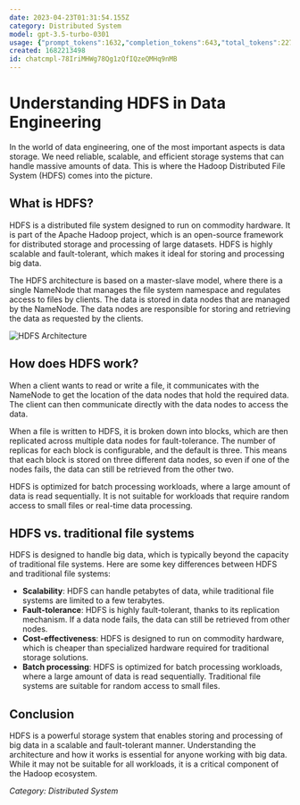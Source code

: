 ```yaml
---
date: 2023-04-23T01:31:54.155Z
category: Distributed System
model: gpt-3.5-turbo-0301
usage: {"prompt_tokens":1632,"completion_tokens":643,"total_tokens":2275}
created: 1682213498
id: chatcmpl-78IriMHWg78Qg1zQfIQzeQMHq9nMB
---
```


# Understanding HDFS in Data Engineering

In the world of data engineering, one of the most important aspects is data storage. We need reliable, scalable, and efficient storage systems that can handle massive amounts of data. This is where the Hadoop Distributed File System (HDFS) comes into the picture.

## What is HDFS?

HDFS is a distributed file system designed to run on commodity hardware. It is part of the Apache Hadoop project, which is an open-source framework for distributed storage and processing of large datasets. HDFS is highly scalable and fault-tolerant, which makes it ideal for storing and processing big data.

The HDFS architecture is based on a master-slave model, where there is a single NameNode that manages the file system namespace and regulates access to files by clients. The data is stored in data nodes that are managed by the NameNode. The data nodes are responsible for storing and retrieving the data as requested by the clients.

![HDFS Architecture](https://miro.medium.com/max/3000/1*Iq3oSIsbsy1KrQfBc-MkHQ.png)

## How does HDFS work?

When a client wants to read or write a file, it communicates with the NameNode to get the location of the data nodes that hold the required data. The client can then communicate directly with the data nodes to access the data.

When a file is written to HDFS, it is broken down into blocks, which are then replicated across multiple data nodes for fault-tolerance. The number of replicas for each block is configurable, and the default is three. This means that each block is stored on three different data nodes, so even if one of the nodes fails, the data can still be retrieved from the other two.

HDFS is optimized for batch processing workloads, where a large amount of data is read sequentially. It is not suitable for workloads that require random access to small files or real-time data processing.

## HDFS vs. traditional file systems

HDFS is designed to handle big data, which is typically beyond the capacity of traditional file systems. Here are some key differences between HDFS and traditional file systems:

- **Scalability**: HDFS can handle petabytes of data, while traditional file systems are limited to a few terabytes.
- **Fault-tolerance**: HDFS is highly fault-tolerant, thanks to its replication mechanism. If a data node fails, the data can still be retrieved from other nodes.
- **Cost-effectiveness**: HDFS is designed to run on commodity hardware, which is cheaper than specialized hardware required for traditional storage solutions.
- **Batch processing**: HDFS is optimized for batch processing workloads, where a large amount of data is read sequentially. Traditional file systems are suitable for random access to small files.

## Conclusion

HDFS is a powerful storage system that enables storing and processing of big data in a scalable and fault-tolerant manner. Understanding the architecture and how it works is essential for anyone working with big data. While it may not be suitable for all workloads, it is a critical component of the Hadoop ecosystem.

*Category: Distributed System*